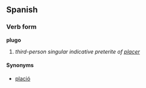 ==Spanish==
===Verb form===
'''plugo'''

# ''third-person singular indicative preterite of [[placer]]''

====Synonyms====
*[[plació]]
